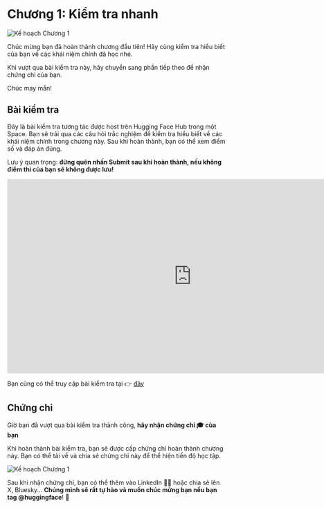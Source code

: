 # Chương 1: Kiểm tra nhanh

<img src="https://huggingface.co/datasets/agents-course/course-images/resolve/main/en/unit1/whiteboard-unit1sub4DONE.jpg" alt="Kế hoạch Chương 1"/>

Chúc mừng bạn đã hoàn thành chương đầu tiên! Hãy cùng kiểm tra hiểu biết của bạn về các khái niệm chính đã học nhé.

Khi vượt qua bài kiểm tra này, hãy chuyển sang phần tiếp theo để nhận chứng chỉ của bạn.

Chúc may mắn!

## Bài kiểm tra

Đây là bài kiểm tra tương tác được host trên Hugging Face Hub trong một Space. Bạn sẽ trải qua các câu hỏi trắc nghiệm để kiểm tra hiểu biết về các khái niệm chính trong chương này. Sau khi hoàn thành, bạn có thể xem điểm số và đáp án đúng.

Lưu ý quan trọng: **đừng quên nhấn Submit sau khi hoàn thành, nếu không điểm thi của bạn sẽ không được lưu!**

<iframe
    src="https://agents-course-unit-1-quiz.hf.space"
    frameborder="0"
    width="850"
    height="450"
></iframe>

Bạn cũng có thể truy cập bài kiểm tra tại 👉 [đây](https://huggingface.co/spaces/agents-course/unit_1_quiz)

## Chứng chỉ

Giờ bạn đã vượt qua bài kiểm tra thành công, **hãy nhận chứng chỉ 🎓 của bạn**

Khi hoàn thành bài kiểm tra, bạn sẽ được cấp chứng chỉ hoàn thành chương này. Bạn có thể tải về và chia sẻ chứng chỉ này để thể hiện tiến độ học tập.

<img src="https://huggingface.co/datasets/agents-course/course-images/resolve/main/en/unit1/whiteboard-unit1sub5DONE.jpg" alt="Kế hoạch Chương 1"/>

Sau khi nhận chứng chỉ, bạn có thể thêm vào LinkedIn 🧑‍💼 hoặc chia sẻ lên X, Bluesky... **Chúng mình sẽ rất tự hào và muốn chúc mừng bạn nếu bạn tag @huggingface**! 🤗